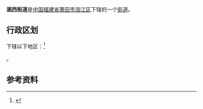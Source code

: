 {{中国乡级行政区|35/03/03/002/000
| 行政区全称 = 涵西街道
| 景观照片文件名 = 
| 景观照片描述 = 
| 汉语拼音 = 
| 通用拼音 = 
| 注音符號 = 
| 其它标音类型1 = 
| 其它标音1 = 
| 其它标音类型2 = 
| 其它标音2 = 
| 其它语言类型1 = 
| 其它语言地名1 = 
| 其它语言类型2 = 
| 其它语言地名2 = 
| 上级行政区 = [[福建省|福建省]][[莆田市|莆田市]][[涵江区|涵江区]]
| 行政区类别 = [[街道|街道]]
| 总面积 = 
| 户籍人口 = 
| 户籍人口年份 = 
| 常住人口 = 
| 常住人口年份 = 
| 人口密度 = 
| 行政区划 = 
| 官方网站 = 
| 政府驻地 = 
| 邮政编码 = 
| 电话区号 = 594
| 毗邻行政区 = 
| 位置图文件名 = 
| 位置图描述 = 
}}
'''涵西街道'''是[[中华人民共和国|中国]][[福建省|福建省]][[莆田市|莆田市]][[涵江区|涵江区]]下辖的一个[[街道|街道]]。

== 行政区划 ==
{{PAGENAMEBASE}}下辖以下地区：<ref>{{PRC admin/ref sgc|35/03/03/002}}</ref>

{{PRC admin/children|35/03/03/002/000}}。

== 参考资料 ==
{{reflist}}

{{PRC admin/navcat|35/03/03/002/000}}